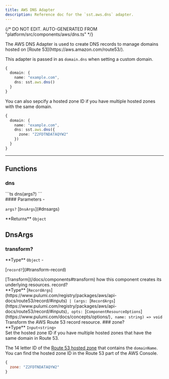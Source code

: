 ```yaml
---
title: AWS DNS Adapter
description: Reference doc for the `sst.aws.dns` adapter.
---
```


{/* DO NOT EDIT. AUTO-GENERATED FROM "platform/src/components/aws/dns.ts" */}


<div class="tsdoc">

<Section type="about">
The AWS DNS Adapter is used to create DNS records to manage domains hosted on
[Route 53](https://aws.amazon.com/route53/).

This adapter is passed in as `domain.dns` when setting a custom domain.

```ts
{
  domain: {
    name: "example.com",
    dns: sst.aws.dns()
  }
}
```

You can also sepcify a hosted zone ID if you have multiple hosted zones with the same domain.

```ts
{
  domain: {
    name: "example.com",
    dns: sst.aws.dns({
      zone: "Z2FDTNDATAQYW2"
    })
  }
}
```
</Section>

---

## Functions

### dns
<Segment>
<Section type="signature">
```ts
dns(args?)
```
</Section>

<Section type="parameters">
#### Parameters
- <p><code class="key">args?</code> [<code class="type">DnsArgs</code>](#dnsargs)</p>
</Section>

<InlineSection>
**Returns** <code class="primitive">Object</code>
</InlineSection>

</Segment>

## DnsArgs
### transform?
<Segment>
<Section type="parameters">
<InlineSection>
**Type** <code class="primitive">Object</code>
</InlineSection>
- <p>[<code class="key">record?</code>](#transform-record)</p>
</Section>
[Transform](/docs/components#transform) how this component creates its underlying
resources.

</Segment>
<NestedTitle id="transform-record" Tag="h4" parent="transform.">record?</NestedTitle>
<Segment>
<Section type="parameters">
<InlineSection>
**Type** [<code class="type">RecordArgs</code>](https://www.pulumi.com/registry/packages/aws/api-docs/route53/record/#inputs)<code class="symbol"> | </code><code class="symbol">(</code><code class="primitive">args</code><code class="symbol">: </code>[<code class="type">RecordArgs</code>](https://www.pulumi.com/registry/packages/aws/api-docs/route53/record/#inputs)<code class="symbol">, </code><code class="primitive">opts</code><code class="symbol">: </code>[<code class="type">ComponentResourceOptions</code>](https://www.pulumi.com/docs/concepts/options/)<code class="symbol">, </code><code class="primitive">name</code><code class="symbol">: </code><code class="primitive">string</code><code class="symbol">)</code><code class="symbol"> => </code><code class="primitive">void</code>
</InlineSection>
</Section>
Transform the AWS Route 53 record resource.

</Segment>
### zone?
<Segment>
<Section type="parameters">
<InlineSection>
**Type** <code class="primitive">Input</code><code class="symbol">&lt;</code><code class="primitive">string</code><code class="symbol">&gt;</code>
</InlineSection>
</Section>
Set the hosted zone ID if you have multiple hosted zones that have the same
domain in Route 53.

The 14 letter ID of the [Route 53 hosted zone](https://docs.aws.amazon.com/Route53/latest/DeveloperGuide/hosted-zones-working-with.html) that contains the `domainName`. You can find the hosted zone ID in the Route 53 part of the AWS Console.

```js
{
  zone: "Z2FDTNDATAQYW2"
}
```
</Segment>
</div>